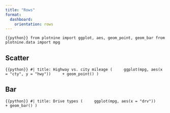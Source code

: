 ```yaml
---
title: "Rows"
format: 
  dashboard:
    orientation: rows
---
```


```{{python}}
from plotnine import ggplot, aes, geom_point, geom_bar
from plotnine.data import mpg
```

## Scatter

```{{python}}
#| title: Highway vs. city mileage
(
    ggplot(mpg, aes(x = "cty", y = "hwy"))
    + geom_point()
)
```

## Bar

```{{python}}
#| title: Drive types
(
    ggplot(mpg, aes(x = "drv"))
    + geom_bar()
)
```
